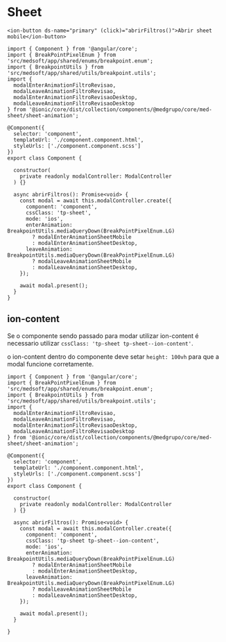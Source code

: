 
<Meta title="Components/Core/Sheet/Usage" />

# Sheet

```
<ion-button ds-name="primary" (click)="abrirFiltros()">Abrir sheet mobile</ion-button>
```

```
import { Component } from '@angular/core';
import { BreakPointPixelEnum } from 'src/medsoft/app/shared/enums/breakpoint.enum';
import { BreakpointUtils } from 'src/medsoft/app/shared/utils/breakpoint.utils';
import {
  modalEnterAnimationFiltroRevisao,
  modalLeaveAnimationFiltroRevisao,
  modalEnterAnimationFiltroRevisaoDesktop,
  modalLeaveAnimationFiltroRevisaoDesktop
} from '@ionic/core/dist/collection/components/@medgrupo/core/med-sheet/sheet-animation';

@Component({
  selector: 'component',
  templateUrl: './component.component.html',
  styleUrls: ['./component.component.scss']
})
export class Component {

  constructor(
    private readonly modalController: ModalController
  ) {}

  async abrirFiltros(): Promise<void> {
    const modal = await this.modalController.create({
      component: 'component',
      cssClass: 'tp-sheet',
      mode: 'ios',
      enterAnimation: BreakpointUtils.mediaQueryDown(BreakPointPixelEnum.LG)
        ? modalEnterAnimationSheetMobile
        : modalEnterAnimationSheetDesktop,
      leaveAnimation: BreakpointUtils.mediaQueryDown(BreakPointPixelEnum.LG)
        ? modalLeaveAnimationSheetMobile
        : modalLeaveAnimationSheetDesktop,
    });

    await modal.present();
  }
}
```

## ion-content

Se o componente sendo passado para modar utilizar ion-content é necessario utilizar `cssClass: 'tp-sheet tp-sheet--ion-content'`.

o ion-content dentro do componente deve setar `height: 100vh` para que a modal funcione corretamente.

```
import { Component } from '@angular/core';
import { BreakPointPixelEnum } from 'src/medsoft/app/shared/enums/breakpoint.enum';
import { BreakpointUtils } from 'src/medsoft/app/shared/utils/breakpoint.utils';
import {
  modalEnterAnimationFiltroRevisao,
  modalLeaveAnimationFiltroRevisao,
  modalEnterAnimationFiltroRevisaoDesktop,
  modalLeaveAnimationFiltroRevisaoDesktop
} from '@ionic/core/dist/collection/components/@medgrupo/core/med-sheet/sheet-animation';

@Component({
  selector: 'component',
  templateUrl: './component.component.html',
  styleUrls: ['./component.component.scss']
})
export class Component {

  constructor(
    private readonly modalController: ModalController
  ) {}

  async abrirFiltros(): Promise<void> {
    const modal = await this.modalController.create({
      component: 'component',
      cssClass: 'tp-sheet tp-sheet--ion-content',
      mode: 'ios',
      enterAnimation: BreakpointUtils.mediaQueryDown(BreakPointPixelEnum.LG)
        ? modalEnterAnimationSheetMobile
        : modalEnterAnimationSheetDesktop,
      leaveAnimation: BreakpointUtils.mediaQueryDown(BreakPointPixelEnum.LG)
        ? modalLeaveAnimationSheetMobile
        : modalLeaveAnimationSheetDesktop,
    });

    await modal.present();
  }

}
```

